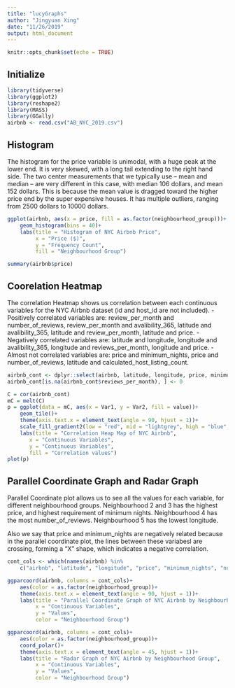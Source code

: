 ```yaml
---
title: "lucyGraphs"
author: "Jingyuan Xing"
date: "11/26/2019"
output: html_document
---
```


```r
knitr::opts_chunk$set(echo = TRUE)
```

## Initialize

```r
library(tidyverse)
library(ggplot2)
library(reshape2)
library(MASS)
library(GGally)
airbnb <- read.csv("AB_NYC_2019.csv")
```

## Histogram

The histogram for the price variable is unimodal, with a huge peak at the lower end. It is very skewed, with a long tail extending to the right hand side. The two center measurements that we typically use -- mean and median -- are very different in this case, with median 106 dollars, and mean 152 dollars. This is because the mean value is dragged toward the higher price end by the super expensive houses. It has multiple outliers, ranging from 2500 dollars to 10000 dollars.

```r
ggplot(airbnb, aes(x = price, fill = as.factor(neighbourhood_group)))+
    geom_histogram(bins = 40)+
    labs(title = "Histogram of NYC Airbnb Price",
         x = "Price ($)",
         y = "Frequency Count",
         fill = "Neighbourhood Group")

summary(airbnb$price)
```

## Coorelation Heatmap

The correlation Heatmap shows us correlation between each continuous variables for the NYC Airbnb dataset (id and host_id are not included). 
- Positively correlated variables are: review_per_month and number_of_reviews, review_per_month and avalibility_365, latitude and avalibility_365, latitude and review_per_month, latitude and price. 
- Negatively correlated variables are: latitude and longitude, longitude and avalibility_365, longitude and reviews_per_month, longitude and price.
- Almost not correlated variables are: price and minimum_nights, price and number_of_reviews, latitude and calculated_host_listing_count.

```r
airbnb_cont <- dplyr::select(airbnb, latitude, longitude, price, minimum_nights, number_of_reviews, reviews_per_month, calculated_host_listings_count, availability_365)
airbnb_cont[is.na(airbnb_cont$reviews_per_month), ] <- 0

C = cor(airbnb_cont)
mC = melt(C)
p = ggplot(data = mC, aes(x = Var1, y = Var2, fill = value))+
    geom_tile()+
    theme(axis.text.x = element_text(angle = 90, hjust = 1))+
    scale_fill_gradient2(low = "red", mid = "lightgrey", high = "blue", limits = c(-1,1))+
    labs(title = "Correlation Heap Map of NYC Airbnb",
       x = "Continuous Variables",
       y = "Continuous Variables",
       fill = "Correlation values")
plot(p)
```

## Parallel Coordinate Graph and Radar Graph

Parallel Coordinate plot allows us to see all the values for each variable, for different neighbourhood groups. Neighbourhood 2 and 3 has the highest price, and highest requirement of minimum nights. Neighbourhood 4 has the most number_of_reviews. Neighbourhood 5 has the lowest longitude.

Also we say that price and minimum_nights are negatively related because in the parallel coordinate plot, the lines between these variabesl are crossing, forming a “X” shape, which indicates a negative correlation.

```r
cont_cols <- which(names(airbnb) %in%
    c("airbnb", "latitude", "longitude", "price", "minimum_nights", "number_of_reviews", "reviews_per_month", "calculated_host_listings_count", "availability_365"))

ggparcoord(airbnb, columns = cont_cols)+
    aes(color = as.factor(neighbourhood_group))+
    theme(axis.text.x = element_text(angle = 90, hjust = 1))+
    labs(title = "Parallel Coordinate Graph of NYC Airbnb by Neighbourhood Group",
         x = "Continuous Variables",
         y = "Values",
         color = "Neighbourhood Group")

ggparcoord(airbnb, columns = cont_cols)+
    aes(color = as.factor(neighbourhood_group))+
    coord_polar()+
    theme(axis.text.x = element_text(angle = 45, hjust = 1))+
    labs(title = "Radar Graph of NYC Airbnb by Neighbourhood Group",
         x = "Continuous Variables",
         y = "Values",
         color = "Neighbourhood Group")
```




